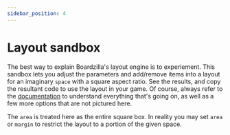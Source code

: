 ```yaml
---
sidebar_position: 4
---
```


# Layout sandbox

The best way to explain Boardzilla's layout engine is to experiement. This
sandbox lets you adjust the parameters and add/remove items into a layout for an
imaginary `space` with a square aspect ratio. See the results, and copy the
resultant code to use the layout in your game. Of course, always refer to the
[documentation](../api/modules#layoutattributes) to understand everything that's
going on, as well as a few more options that are not pictured here.

The `area` is treated here as the entire square box. In reality you may set
`area` or `margin` to restrict the layout to a portion of the given space.


<Layout/>

